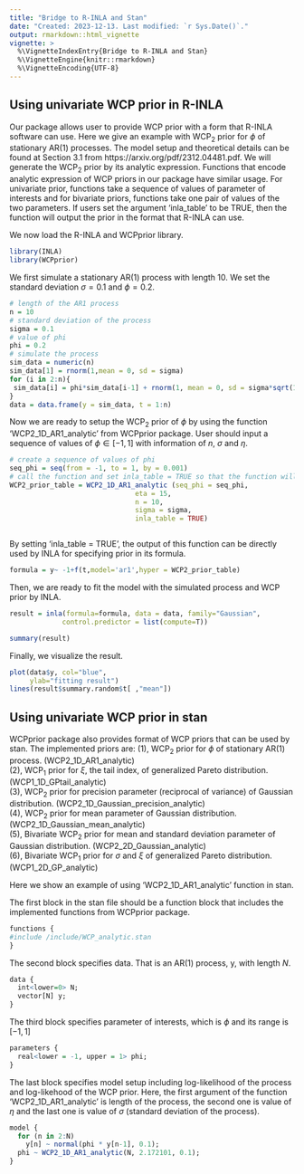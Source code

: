 ```yaml
---
title: "Bridge to R-INLA and Stan"
date: "Created: 2023-12-13. Last modified: `r Sys.Date()`."
output: rmarkdown::html_vignette
vignette: >
  %\VignetteIndexEntry{Bridge to R-INLA and Stan}
  %\VignetteEngine{knitr::rmarkdown}
  %\VignetteEncoding{UTF-8}
---
```


## Using univariate WCP prior in R-INLA

Our package allows user to provide WCP prior with a form that R-INLA software can use. Here we give an example with WCP$_2$ prior for $\phi$ of stationary AR(1) processes. The model setup and theoretical details can be found at Section 3.1 from https://arxiv.org/pdf/2312.04481.pdf. We will generate the WCP$_2$ prior by its analytic expression. Functions that encode analytic expression of WCP priors in our package have similar usage. For univariate prior, functions take a sequence of values of parameter of interests and for bivariate priors, functions take one pair of values of the two parameters. If users set the argument 'inla_table' to be TRUE, then the function will output the prior in the format that R-INLA can use.

We now load the R-INLA and WCPprior library.
```r
library(INLA)
library(WCPprior)
```

We first simulate a stationary AR(1) process with length 10. We set the standard deviation $\sigma = 0.1$ and $\phi = 0.2$.
```r


# length of the AR1 process
n = 10
# standard deviation of the process
sigma = 0.1
# value of phi
phi = 0.2
# simulate the process
sim_data = numeric(n)
sim_data[1] = rnorm(1,mean = 0, sd = sigma)
for (i in 2:n){
 sim_data[i] = phi*sim_data[i-1] + rnorm(1, mean = 0, sd = sigma*sqrt(1-phi^2) )
}
data = data.frame(y = sim_data, t = 1:n)

```


Now we are ready to setup the WCP$_2$ prior of $\phi$ by using the function 'WCP2_1D_AR1_analytic' from WCPprior package. User should input a sequence of values of  $\phi \in [-1,1]$ with information of $n$, $\sigma$ and $\eta$. 
```r
# create a sequence of values of phi
seq_phi = seq(from = -1, to = 1, by = 0.001)
# call the function and set inla_table = TRUE so that the function will return a prior that can be used by INLA
WCP2_prior_table = WCP2_1D_AR1_analytic (seq_phi = seq_phi, 
                               eta = 15,
                               n = 10,
                               sigma = sigma,
                               inla_table = TRUE)



```
By setting 'inla_table = TRUE', the output of this function can be directly used by INLA for specifying prior in its formula.
```r
formula = y~ -1+f(t,model='ar1',hyper = WCP2_prior_table)
```
Then, we are ready to fit the model with the simulated process and WCP prior by INLA.
```r


result = inla(formula=formula, data = data, family="Gaussian",
             control.predictor = list(compute=T))

summary(result)
```

Finally, we visualize the result.

```r

plot(data$y, col="blue",
     ylab="fitting result")
lines(result$summary.random$t[ ,"mean"])
```


## Using univariate WCP prior in stan

WCPprior package also provides format of WCP priors that can be used by stan. The implemented priors are: 
(1), WCP$_2$ prior for $\phi$ of stationary AR(1) process. (WCP2_1D_AR1_analytic) \
(2), WCP$_1$ prior for $\xi$, the tail index, of generalized Pareto distribution. (WCP1_1D_GPtail_analytic) \
(3), WCP$_2$ prior for precision parameter (reciprocal of variance) of Gaussian distribution. (WCP2_1D_Gaussian_precision_analytic) \
(4), WCP$_2$ prior for mean parameter of Gaussian distribution. (WCP2_1D_Gaussian_mean_analytic) \
(5), Bivariate WCP$_2$ prior for mean and standard deviation parameter of Gaussian distribution. (WCP2_2D_Gaussian_analytic) \
(6), Bivariate WCP$_1$ prior for $\sigma$ and $\xi$ of generalized Pareto distribution. (WCP1_2D_GP_analytic) \

Here we show an example of using 'WCP2_1D_AR1_analytic' function in stan.

The first block in the stan file should be a function block that includes the implemented functions from WCPprior package.
```r
functions {
#include /include/WCP_analytic.stan
}
```

The second block specifies data. That is an AR(1) process, y,  with length $N$.
```r
data {
  int<lower=0> N;
  vector[N] y;
}
```

The third block specifies parameter of interests, which is $\phi$ and its range is $[-1,1]$
```r
parameters {
  real<lower = -1, upper = 1> phi;
}
```

The last block specifies model setup including log-likelihood of the process and log-likehood of the WCP prior. Here, the first argument of the function 'WCP2_1D_AR1_analytic' is length of the process, the second one is value of $\eta$ and the last one is value of $\sigma$ (standard deviation of the process).
```r
model {
  for (n in 2:N)
    y[n] ~ normal(phi * y[n-1], 0.1);
  phi ~ WCP2_1D_AR1_analytic(N, 2.172101, 0.1);
}
```

